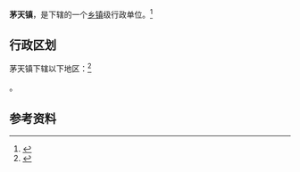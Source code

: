 {{中国乡级行政区|52/03/26/107/000}}

'''茅天镇'''，是{{PRC admin/fullname|52/03/26/107/000|3}}下辖的一个[[乡镇|乡镇]]级行政单位。<ref>{{PRC admin/ref sgc|{{PRC admin/parent|52/03/26/107/000}}}}</ref>

== 行政区划 ==

茅天镇下辖以下地区：<ref>{{PRC admin/ref sgc|52/03/26/107/000}}</ref>

{{PRC admin/children|52/03/26/107/000}}。

== 参考资料 ==

{{reflist}}

{{行政区划小作品}}
{{PRC admin/navcat|52/03/26/107/000}}